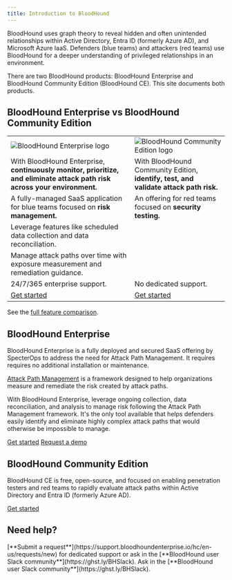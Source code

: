 ```yaml
---
title: Introduction to BloodHound
---
```


<Card title="Know your adversary with BloodHound security testing." icon="shield" iconType="solid" horizontal={true} />

BloodHound uses graph theory to reveal hidden and often unintended relationships within Active Directory, Entra ID (formerly Azure AD), and Microsoft Azure IaaS. Defenders (blue teams) and attackers (red teams) use BloodHound for a deeper understanding of privileged relationships in an environment.

There are two BloodHound products: BloodHound Enterprise and BloodHound Community Edition (BloodHound CE). This site documents both products.

## BloodHound Enterprise vs BloodHound Community Edition

<div>
    <table className="comparison-table">
    <tbody>
    <tr>
        <td>
        <img src="/assets/BHE-logo-square.png" alt="BloodHound Enterprise logo" />
        </td>
        <td>
        <img src="/assets/CE-logo-square.svg" alt="BloodHound Community Edition logo" />
        </td>
    </tr>
    <tr>
        <td>
        With BloodHound Enterprise, <strong>continuously monitor, prioritize, and eliminate attack path risk across your environment.</strong>
        </td>
        <td>
        With BloodHound Community Edition, <strong>identify, test, and validate attack path risk.</strong>
        </td>
    </tr>
    <tr>
        <td>
        A fully-managed SaaS application for blue teams focused on <strong>risk management.</strong>
        </td>
        <td>
        An offering for red teams focused on <strong>security testing.</strong>
        </td>
    </tr>
    <tr>
        <td>Leverage features like scheduled data collection and data reconciliation.</td>
        <td>&nbsp;</td>
    </tr>
    <tr>
        <td>Manage attack paths over time with exposure measurement and remediation guidance.</td>
        <td>&nbsp;</td>
    </tr>
    <tr>
        <td>24/7/365 enterprise support.</td>
        <td>No dedicated support.</td>
    </tr>
    <tr>
        <td>
        <a href="/get-started/quickstart/enterprise-quickstart">Get started</a>
        </td>
        <td>
        <a href="/get-started/quickstart/community-edition-quickstart">Get started</a>
        </td>
    </tr>
    </tbody>
    </table>
</div>

<Icon icon="arrow-right" iconType="solid" /> See the [full feature comparison](https://specterops.io/bloodhound-feature-comparison/).

## BloodHound Enterprise

BloodHound Enterprise is a fully deployed and secured SaaS offering by SpecterOps to address the need for Attack Path Management.
It requires requires no additional installation or maintenance.

[Attack Path Management](https://specterops.io/what-is-attack-path-management/) is a framework designed to help organizations measure and remediate the risk created by attack paths.

With BloodHound Enterprise, leverage ongoing collection, data reconciliation, and analysis to manage risk following the Attack Path Management framework.
It's the only tool available that helps defenders easily identify and eliminate highly complex attack paths that would otherwise be impossible to manage.

<Icon icon="arrow-right" iconType="solid" /> [Get started](/get-started/quickstart/enterprise-quickstart)
<Icon icon="arrow-right" iconType="solid" /> [Request a demo](https://specterops.io/get-a-demo/)

## BloodHound Community Edition

BloodHound CE is free, open-source, and focused on enabling penetration testers and red teams to rapidly evaluate attack paths within Active Directory and Entra ID (formerly Azure AD).

<Icon icon="arrow-right" iconType="solid" /> [Get started](/get-started/quickstart/community-edition-quickstart)

## Need help?
<CardGroup>
    <Card title="BloodHound Enterprise Support" icon="square-question">
        [**Submit a request**](https://support.bloodhoundenterprise.io/hc/en-us/requests/new) for dedicated support or ask in the [**BloodHound user Slack community**](https://ghst.ly/BHSlack).
    </Card>
    <Card title="BloodHound Community Edition Support" icon="users">
        Ask in the [**BloodHound user Slack community**](https://ghst.ly/BHSlack).
        </Card>
</CardGroup>
